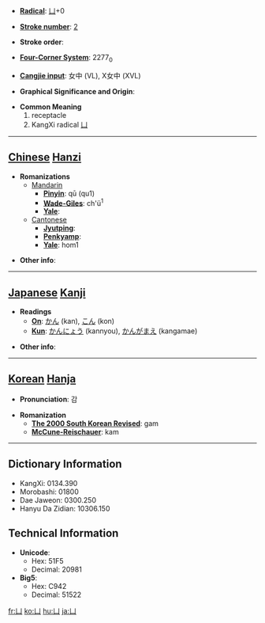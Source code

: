 * '''[[Wiktionary:Chinese radical index| Radical]]''': [[Wiktionary:Chinese radical index 凵|凵]]+0

* '''[[Wiktionary:Chinese total strokes index|Stroke number]]''': [[Wiktionary:Chinese total strokes index 2|2]]

* '''Stroke order''': 

* '''[[Wiktionary:Chinese four corner index|Four-Corner System]]''': 2277<sub>0</sub>

* '''[[Wiktionary:Chinese Cangjie index|Cangjie input]]''': 女中 (VL), X女中 (XVL)

* '''Graphical Significance and Origin''': 

* '''Common Meaning'''
*# receptacle
*# KangXi radical [[Wiktionary:Chinese radical index 凵|凵]]


----

== [[Chinese]] [[Hanzi]] ==

* '''Romanizations'''
** [[Mandarin]]
*** '''[[Pinyin]]''': qū (qu1)
*** '''[[Wade-Giles]]''': ch'ü<sup>1</sup>
*** '''[[Yale]]''': 
**[[Cantonese]]
***'''[[Jyutping]]''':
***'''[[Penkyamp]]''': 
***'''[[Yale]]''': hom1

* '''Other info''': 

----

== [[Japanese]] [[Kanji]] ==

* '''Readings'''
** '''[[On]]''': [[かん]] (kan), [[こん]] (kon)
** '''[[Kun]]''': [[かんにょう]] (kannyou), [[かんがまえ]] (kangamae)

* '''Other info''':  

----

== [[Korean]] [[Hanja]] ==

* '''Pronunciation''': 감

* '''Romanization'''
** '''[[The 2000 South Korean Revised Romanization|The 2000 South Korean Revised]]''': gam
** '''[[McCune-Reischauer]]''': kam

----

== Dictionary Information ==

* KangXi: 0134.390
* Morobashi: 01800
* Dae Jaweon: 0300.250
* Hanyu Da Zidian: 10306.150

== Technical Information ==

* '''Unicode''':
** Hex: 51F5
** Decimal: 20981
* '''Big5''':
** Hex: C942
** Decimal: 51522

[[fr:凵]]
[[ko:凵]]
[[hu:凵]]
[[ja:凵]]